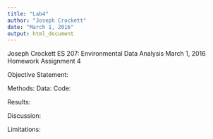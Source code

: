 ```yaml
---
title: "Lab4"
author: "Joseph Crockett"
date: "March 1, 2016"
output: html_document
---
```

Joseph Crockett
ES 207: Environmental Data Analysis
March 1, 2016
Homework Assignment 4

Objective Statement:


Methods:
Data:
Code:

Results:

Discussion:

Limitations:

